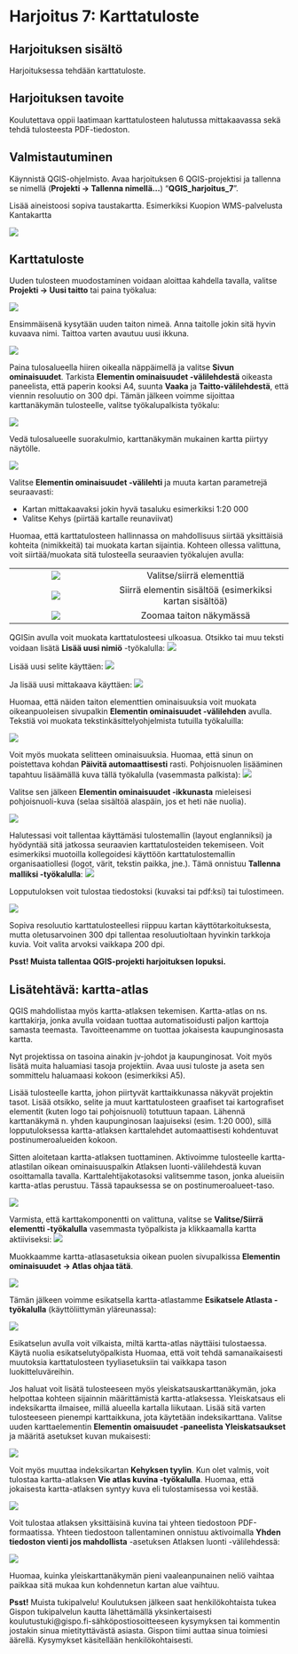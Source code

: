 # Harjoitus 7: Karttatuloste

## Harjoituksen sisältö

Harjoituksessa tehdään karttatuloste.

## Harjoituksen tavoite

Koulutettava oppii laatimaan karttatulosteen halutussa mittakaavassa sekä tehdä tulosteesta PDF-tiedoston.

## Valmistautuminen

Käynnistä QGIS-ohjelmisto. Avaa harjoituksen 6 QGIS-projektisi ja tallenna se nimellä (**Projekti → Tallenna nimellä...**) "**QGIS_harjoitus_7**".

Lisää aineistoosi sopiva taustakartta. Esimerkiksi Kuopion WMS-palvelusta Kantakartta

![](img/harjoitus_7/image1_1.png)

## Karttatuloste

Uuden tulosteen muodostaminen voidaan aloittaa kahdella tavalla, valitse **Projekti → Uusi taitto** tai paina työkalua:

![](img/harjoitus_7/image1.png)

Ensimmäisenä kysytään uuden taiton nimeä. Anna taitolle jokin sitä hyvin kuvaava nimi. Taittoa varten avautuu uusi ikkuna.

![](img/harjoitus_7/image2.png)

Paina tulosalueella hiiren oikealla näppäimellä ja valitse **Sivun ominaisuudet**. Tarkista **Elementin ominaisuudet -välilehdestä** oikeasta paneelista, että paperin kooksi A4, suunta **Vaaka** ja **Taitto-välilehdestä**, että viennin resoluutio on 300 dpi. Tämän jälkeen voimme sijoittaa karttanäkymän tulosteelle, valitse työkalupalkista työkalu:

![](img/harjoitus_7/image3.png)

Vedä tulosalueelle suorakulmio, karttanäkymän mukainen kartta piirtyy näytölle.

![](img/harjoitus_7/image4.png)

Valitse **Elementin ominaisuudet -välilehti** ja muuta kartan parametrejä seuraavasti:

-   Kartan mittakaavaksi jokin hyvä tasaluku esimerkiksi 1:20 000
-   Valitse Kehys (piirtää kartalle reunaviivat)

Huomaa, että karttatulosteen hallinnassa on mahdollisuus siirtää yksittäisiä kohteita (nimikkeitä) tai muokata kartan sijaintia. Kohteen ollessa valittuna, voit siirtää/muokata sitä tulosteella seuraavien työkalujen avulla:

|                                 |                                                         |
|:----------------------:|:----------------------------------------------:|
| ![](img/harjoitus_7/image5.png) |                Valitse/siirrä elementtiä                |
| ![](img/harjoitus_7/image6.png) | Siirrä elementin sisältöä (esimerkiksi kartan sisältöä) |
| ![](img/harjoitus_7/image7.png) |                 Zoomaa taiton näkymässä                 |

QGISin avulla voit muokata karttatulosteesi ulkoasua. Otsikko tai muu teksti voidaan lisätä **Lisää uusi nimiö** -työkalulla: ![](img/harjoitus_7/image8.png)

Lisää uusi selite käyttäen: ![](img/harjoitus_7/image9.png)

Ja lisää uusi mittakaava käyttäen: ![](img/harjoitus_7/image10.png)

Huomaa, että näiden taiton elementtien ominaisuuksia voit muokata oikeanpuoleisen sivupalkin **Elementin ominaisuudet -välilehden** avulla. Tekstiä voi muokata tekstinkäsittelyohjelmista tutuilla työkaluilla:

![](img/harjoitus_7/image11.png)

Voit myös muokata selitteen ominaisuuksia. Huomaa, että sinun on poistettava kohdan **Päivitä automaattisesti** rasti. Pohjoisnuolen lisääminen tapahtuu lisäämällä kuva tällä työkalulla (vasemmasta palkista): ![](img/harjoitus_7/image12.png)

Valitse sen jälkeen **Elementin ominaisuudet -ikkunasta** mieleisesi pohjoisnuoli-kuva (selaa sisältöä alaspäin, jos et heti näe nuolia).

![](img/harjoitus_7/image13.png)

Halutessasi voit tallentaa käyttämäsi tulostemallin (layout englanniksi) ja hyödyntää sitä jatkossa seuraavien karttatulosteiden tekemiseen. Voit esimerkiksi muotoilla kollegoidesi käyttöön karttatulostemallin organisaatiollesi (logot, värit, tekstin paikka, jne.). Tämä onnistuu **Tallenna malliksi -työkalulla**: ![](img/harjoitus_7/image15.png)

Lopputuloksen voit tulostaa tiedostoksi (kuvaksi tai pdf:ksi) tai tulostimeen.

![](img/harjoitus_7/image16.jpg)

Sopiva resoluutio karttatulosteellesi riippuu kartan käyttötarkoituksesta, mutta oletusarvoinen 300 dpi tallentaa resoluutioltaan hyvinkin tarkkoja kuvia. Voit valita arvoksi vaikkapa 200 dpi.

::: hint-box
**Psst! Muista tallentaa QGIS-projekti harjoituksen lopuksi.**
:::

## Lisätehtävä: kartta-atlas

QGIS mahdollistaa myös kartta-atlaksen tekemisen. Kartta-atlas on ns. karttakirja, jonka avulla voidaan tuottaa automatisoidusti paljon karttoja samasta teemasta. Tavoitteenamme on tuottaa jokaisesta kaupunginosasta kartta.

Nyt projektissa on tasoina ainakin jv-johdot ja kaupunginosat. Voit myös lisätä muita haluamiasi tasoja projektiin. Avaa uusi tuloste ja aseta sen sommittelu haluamaasi kokoon (esimerkiksi A5).

Lisää tulosteelle kartta, johon piirtyvät karttaikkunassa näkyvät projektin tasot. Lisää otsikko, selite ja muut karttatulosteen graafiset tai kartografiset elementit (kuten logo tai pohjoisnuoli) totuttuun tapaan. Lähennä karttanäkymä n. yhden kaupunginosan laajuiseksi (esim. 1:20 000), sillä lopputuloksessa kartta-atlaksen karttalehdet automaattisesti kohdentuvat postinumeroalueiden kokoon.

Sitten aloitetaan kartta-atlaksen tuottaminen. Aktivoimme tulosteelle kartta-atlastilan oikean ominaisuuspalkin Atlaksen luonti-välilehdestä kuvan osoittamalla tavalla. Karttalehtijakotasoksi valitsemme tason, jonka alueisiin kartta-atlas perustuu. Tässä tapauksessa se on postinumeroalueet-taso.

![](img/harjoitus_7/image17.png)

Varmista, että karttakomponentti on valittuna, valitse se **Valitse/Siirrä elementti -työkalulla** vasemmasta työpalkista ja klikkaamalla kartta aktiiviseksi: ![](img/harjoitus_7/image5.png)

Muokkaamme kartta-atlasasetuksia oikean puolen sivupalkissa **Elementin ominaisuudet → Atlas ohjaa tätä**.

![](img/harjoitus_7/image19.png)

Tämän jälkeen voimme esikatsella kartta-atlastamme **Esikatsele Atlasta -työkalulla** (käyttöliittymän yläreunassa):

![](img/harjoitus_7/image20.jpg)

Esikatselun avulla voit vilkaista, miltä kartta-atlas näyttäisi tulostaessa. Käytä nuolia esikatselutyöpalkista Huomaa, että voit tehdä samanaikaisesti muutoksia karttatulosteen tyyliasetuksiin tai vaikkapa tason luokitteluväreihin.

Jos haluat voit lisätä tulosteeseen myös yleiskatsauskarttanäkymän, joka helpottaa kohteen sijainnin määrittämistä kartta-atlaksessa. Yleiskatsaus eli indeksikartta ilmaisee, millä alueella kartalla liikutaan. Lisää sitä varten tulosteeseen pienempi karttaikkuna, jota käytetään indeksikarttana. Valitse uuden karttaelementin **Elementin omaisuudet -paneelista Yleiskatsaukset** ja määritä asetukset kuvan mukaisesti:

![](img/harjoitus_7/image21.png)

Voit myös muuttaa indeksikartan **Kehyksen tyylin**. Kun olet valmis, voit tulostaa kartta-atlaksen **Vie atlas kuvina -työkalulla**. Huomaa, että jokaisesta kartta-atlaksen syntyy kuva eli tulostamisessa voi kestää.

![](img/harjoitus_7/image22.png)

Voit tulostaa atlaksen yksittäisinä kuvina tai yhteen tiedostoon PDF-formaatissa. Yhteen tiedostoon tallentaminen onnistuu aktivoimalla **Yhden tiedoston vienti jos mahdollista** -asetuksen Atlaksen luonti -välilehdessä:

![](img/harjoitus_7/image23.png)

Huomaa, kuinka yleiskarttanäkymän pieni vaaleanpunainen neliö vaihtaa paikkaa sitä mukaa kun kohdennetun kartan alue vaihtuu.

::: hint-box
**Psst!** Muista tukipalvelu! Koulutuksen jälkeen saat henkilökohtaista tukea Gispon tukipalvelun kautta lähettämällä yksinkertaisesti koulutustuki\@gispo.fi-sähköpostiosoitteeseen kysymyksen tai kommentin jostakin sinua mietityttävästä asiasta. Gispon tiimi auttaa sinua toimiesi äärellä. Kysymykset käsitellään henkilökohtaisesti.
:::
